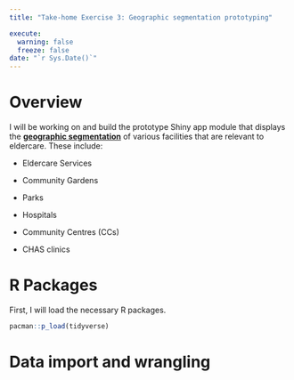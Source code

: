 ```yaml
---
title: "Take-home Exercise 3: Geographic segmentation prototyping"

execute:
  warning: false
  freeze: false
date: "`r Sys.Date()`"
---
```


# Overview

I will be working on and build the prototype Shiny app module that displays the [**geographic segmentation**]{.underline} of various facilities that are relevant to eldercare. These include:

-   Eldercare Services

-   Community Gardens

-   Parks

-   Hospitals

-   Community Centres (CCs)

-   CHAS clinics

# R Packages

First, I will load the necessary R packages.

```r
pacman::p_load(tidyverse)
```

# Data import and wrangling
